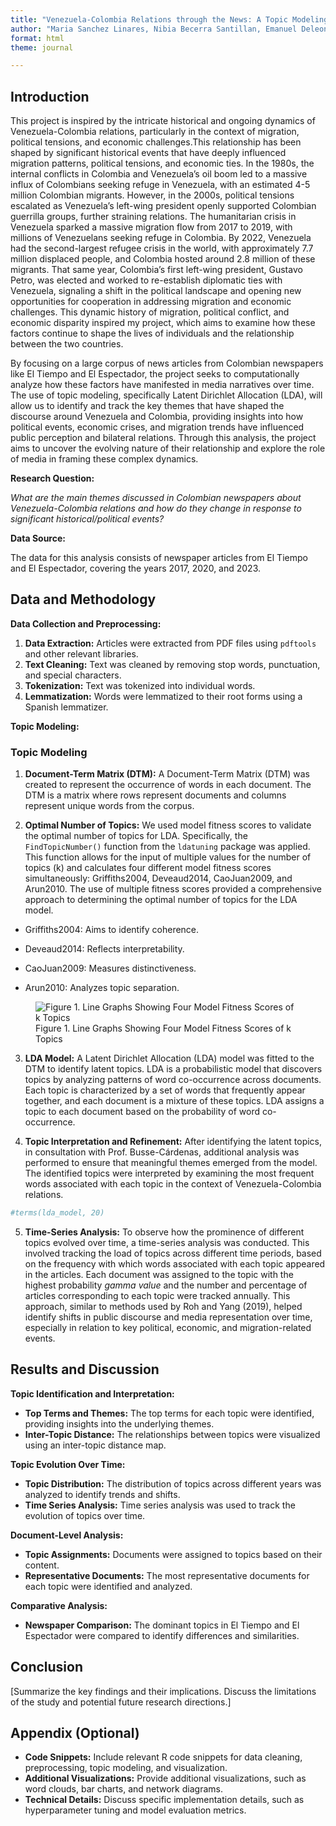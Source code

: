 ```yaml
---
title: "Venezuela-Colombia Relations through the News: A Topic Modeling Analysis"
author: "Maria Sanchez Linares, Nibia Becerra Santillan, Emanuel Deleon Otazu"
format: html
theme: journal

---
```


## Introduction

This project is inspired by the intricate historical and ongoing dynamics of Venezuela-Colombia relations, particularly in the context of migration, political tensions, and economic challenges.This relationship has been shaped by significant historical events that have deeply influenced migration patterns, political tensions, and economic ties. In the 1980s, the internal conflicts in Colombia and Venezuela's oil boom led to a massive influx of Colombians seeking refuge in Venezuela, with an estimated 4-5 million Colombian migrants. However, in the 2000s, political tensions escalated as Venezuela's left-wing president openly supported Colombian guerrilla groups, further straining relations. The humanitarian crisis in Venezuela sparked a massive migration flow from 2017 to 2019, with millions of Venezuelans seeking refuge in Colombia. By 2022, Venezuela had the second-largest refugee crisis in the world, with approximately 7.7 million displaced people, and Colombia hosted around 2.8 million of these migrants. That same year, Colombia’s first left-wing president, Gustavo Petro, was elected and worked to re-establish diplomatic ties with Venezuela, signaling a shift in the political landscape and opening new opportunities for cooperation in addressing migration and economic challenges. This dynamic history of migration, political conflict, and economic disparity inspired my project, which aims to examine how these factors continue to shape the lives of individuals and the relationship between the two countries.

By focusing on a large corpus of news articles from Colombian newspapers like El Tiempo and El Espectador, the project seeks to computationally analyze how these factors have manifested in media narratives over time. The use of topic modeling, specifically Latent Dirichlet Allocation (LDA), will allow us to identify and track the key themes that have shaped the discourse around Venezuela and Colombia, providing insights into how political events, economic crises, and migration trends have influenced public perception and bilateral relations. Through this analysis, the project aims to uncover the evolving nature of their relationship and explore the role of media in framing these complex dynamics.

**Research Question:**

*What are the main themes discussed in Colombian newspapers about Venezuela-Colombia relations and how do they change in response to significant historical/political events?*

**Data Source:**

The data for this analysis consists of newspaper articles from El Tiempo and El Espectador, covering the years 2017, 2020, and 2023.

## Data and Methodology

**Data Collection and Preprocessing:**

1. **Data Extraction:** Articles were extracted from PDF files using `pdftools` and other relevant libraries.
2. **Text Cleaning:** Text was cleaned by removing stop words, punctuation, and special characters.
3. **Tokenization:** Text was tokenized into individual words.
4. **Lemmatization:** Words were lemmatized to their root forms using a Spanish lemmatizer.

**Topic Modeling:**

### Topic Modeling

1. **Document-Term Matrix (DTM):** A Document-Term Matrix (DTM) was created to represent the occurrence of words in each document. The DTM is a matrix where rows represent documents and columns represent unique words from the corpus. 
   
2. **Optimal Number of Topics:** We used model fitness scores to validate the optimal number of topics for LDA. Specifically, the `FindTopicNumber()` function from the `ldatuning` package was applied. This function allows for the input of multiple values for the number of topics (k) and calculates four different model fitness scores simultaneously: Griffiths2004, Deveaud2014, CaoJuan2009, and Arun2010. The use of multiple fitness scores provided a comprehensive approach to determining the optimal number of topics for the LDA model. 

-   Griffiths2004: Aims to identify coherence.

-   Deveaud2014: Reflects interpretability.

-   CaoJuan2009: Measures distinctiveness.

-   Arun2010: Analyzes topic separation.


![Figure 1. Line Graphs Showing Four Model Fitness Scores of k Topics](general_fitness_scores.png)

3. **LDA Model:** A Latent Dirichlet Allocation (LDA) model was fitted to the DTM to identify latent topics. LDA is a probabilistic model that discovers topics by analyzing patterns of word co-occurrence across documents. Each topic is characterized by a set of words that frequently appear together, and each document is a mixture of these topics. LDA assigns a topic to each document based on the probability of word co-occurrence.

4. **Topic Interpretation and Refinement:** After identifying the latent topics, in consultation with Prof. Busse-Cárdenas, additional analysis was performed to ensure that meaningful themes emerged from the model. The identified topics were interpreted by examining the most frequent words associated with each topic in the context of Venezuela-Colombia relations.

```r
#terms(lda_model, 20)
```

5. **Time-Series Analysis:** To observe how the prominence of different topics evolved over time, a time-series analysis was conducted. This involved tracking the load of topics across different time periods, based on the frequency with which words associated with each topic appeared in the articles. Each document was assigned to the topic with the highest probability *gamma value* and the number and percentage of articles corresponding to each topic were tracked annually. This approach, similar to methods used by Roh and Yang (2019), helped identify shifts in public discourse and media representation over time, especially in relation to key political, economic, and migration-related events.

## Results and Discussion

**Topic Identification and Interpretation:**

* **Top Terms and Themes:** The top terms for each topic were identified, providing insights into the underlying themes.
* **Inter-Topic Distance:** The relationships between topics were visualized using an inter-topic distance map.

**Topic Evolution Over Time:**

* **Topic Distribution:** The distribution of topics across different years was analyzed to identify trends and shifts.
* **Time Series Analysis:** Time series analysis was used to track the evolution of topics over time.

**Document-Level Analysis:**

* **Topic Assignments:** Documents were assigned to topics based on their content.
* **Representative Documents:** The most representative documents for each topic were identified and analyzed.

**Comparative Analysis:**

* **Newspaper Comparison:** The dominant topics in El Tiempo and El Espectador were compared to identify differences and similarities.

## Conclusion

[Summarize the key findings and their implications. Discuss the limitations of the study and potential future research directions.]

## Appendix (Optional)

* **Code Snippets:** Include relevant R code snippets for data cleaning, preprocessing, topic modeling, and visualization.
* **Additional Visualizations:** Provide additional visualizations, such as word clouds, bar charts, and network diagrams.
* **Technical Details:** Discuss specific implementation details, such as hyperparameter tuning and model evaluation metrics.


